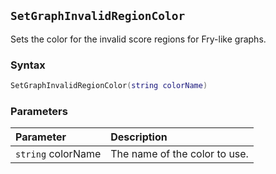 ::: {.minipage data-latex="{\textwidth}"}
## `SetGraphInvalidRegionColor`

Sets the color for the invalid score regions for Fry-like graphs.

### Syntax {-}

``` .lua
SetGraphInvalidRegionColor(string colorName)
```

### Parameters {-}

**Parameter** | **Description**
| :-- | :-- |
| `string` colorName | The name of the color to use. |
:::
